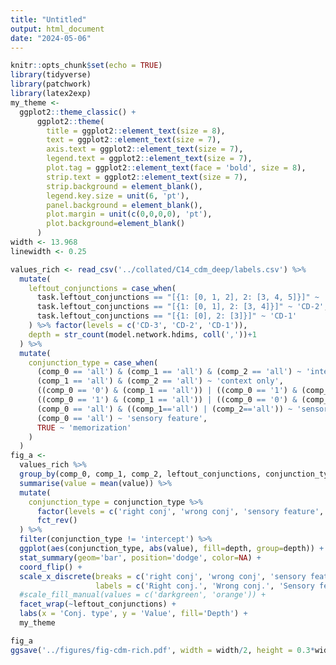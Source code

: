 ```yaml
---
title: "Untitled"
output: html_document
date: "2024-05-06"
---
```


```r
knitr::opts_chunk$set(echo = TRUE)
library(tidyverse)
library(patchwork)
library(latex2exp)
my_theme <-
  ggplot2::theme_classic() +
      ggplot2::theme(
        title = ggplot2::element_text(size = 8),
        text = ggplot2::element_text(size = 7),
        axis.text = ggplot2::element_text(size = 7),
        legend.text = ggplot2::element_text(size = 7),
        plot.tag = ggplot2::element_text(face = 'bold', size = 8),
        strip.text = ggplot2::element_text(size = 7),
        strip.background = element_blank(),
        legend.key.size = unit(6, 'pt'),
        panel.background = element_blank(),
        plot.margin = unit(c(0,0,0,0), 'pt'),
        plot.background=element_blank()
      )
width <- 13.968
linewidth <- 0.25
```

```r
values_rich <- read_csv('../collated/C14_cdm_deep/labels.csv') %>%
  mutate(
    leftout_conjunctions = case_when(
      task.leftout_conjunctions == "[{1: [0, 1, 2], 2: [3, 4, 5]}]" ~ 'CD-3',
      task.leftout_conjunctions == "[{1: [0, 1], 2: [3, 4]}]" ~ 'CD-2',
      task.leftout_conjunctions == "[{1: [0], 2: [3]}]" ~ 'CD-1'
    ) %>% factor(levels = c('CD-3', 'CD-2', 'CD-1')),
    depth = str_count(model.network.hdims, coll(','))+1
  ) %>%
  mutate(
    conjunction_type = case_when(
      (comp_0 == 'all') & (comp_1 == 'all') & (comp_2 == 'all') ~ 'intercept',
      (comp_1 == 'all') & (comp_2 == 'all') ~ 'context only',
      ((comp_0 == '0') & (comp_1 == 'all')) | ((comp_0 == '1') & (comp_2 == 'all')) ~ 'wrong conj',
      ((comp_0 == '1') & (comp_1 == 'all')) | ((comp_0 == '0') & (comp_2 == 'all')) ~ 'right conj',
      (comp_0 == 'all') & ((comp_1=='all') | (comp_2=='all')) ~ 'sensory feature',
      (comp_0 == 'all') ~ 'sensory feature',
      TRUE ~ 'memorization'
    )
  )
fig_a <-
  values_rich %>%
  group_by(comp_0, comp_1, comp_2, leftout_conjunctions, conjunction_type, depth) %>%
  summarise(value = mean(value)) %>%
  mutate(
    conjunction_type = conjunction_type %>%
      factor(levels = c('right conj', 'wrong conj', 'sensory feature', 'context only', 'memorization')) %>%
      fct_rev()
  ) %>%
  filter(conjunction_type != 'intercept') %>%
  ggplot(aes(conjunction_type, abs(value), fill=depth, group=depth)) +
  stat_summary(geom='bar', position='dodge', color=NA) +
  coord_flip() +
  scale_x_discrete(breaks = c('right conj', 'wrong conj', 'sensory feature', 'context only', 'memorization'),
                   labels = c('Right conj.', 'Wrong conj.', 'Sensory feat.', 'Context only', 'Memorization')) +
  #scale_fill_manual(values = c('darkgreen', 'orange')) +
  facet_wrap(~leftout_conjunctions) +
  labs(x = 'Conj. type', y = 'Value', fill='Depth') +
  my_theme
```

```r
fig_a
ggsave('../figures/fig-cdm-rich.pdf', width = width/2, height = 0.3*width, units = 'cm')
```

